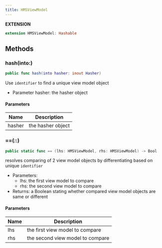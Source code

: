 ```yaml
---
title: HMSViewModel
---
```


**EXTENSION**

```swift
extension HMSViewModel: Hashable
```

## Methods

### hash(into:)

```swift
public func hash(into hasher: inout Hasher)
```

Use `identifier` to find a unique view model object

-   Parameter hasher: the hasher object

#### Parameters

| Name   | Description       |
| ------ | ----------------- |
| hasher | the hasher object |

### ==(_:_:)

```swift
public static func == (lhs: HMSViewModel, rhs: HMSViewModel) -> Bool
```

resolves comparing of 2 view model objects by differentiating based on unique `identifier`

-   Parameters:
    -   lhs: the first view model to compare
    -   rhs: the second view model to compare
-   Returns: a Boolean stating whether compared view model objects are same or different

#### Parameters

| Name | Description                      |
| ---- | -------------------------------- |
| lhs  | the first view model to compare  |
| rhs  | the second view model to compare |
